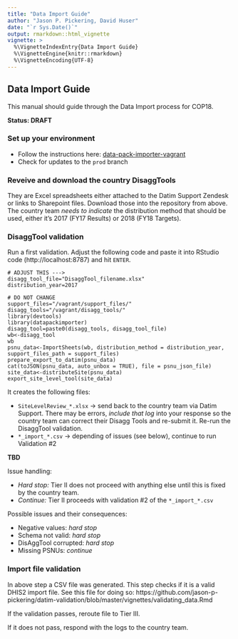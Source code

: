 ```yaml
---
title: "Data Import Guide"
author: "Jason P. Pickering, David Huser"
date: "`r Sys.Date()`"
output: rmarkdown::html_vignette
vignette: >
  %\VignetteIndexEntry{Data Import Guide}
  %\VignetteEngine{knitr::rmarkdown}
  %\VignetteEncoding{UTF-8}
---
```


## Data Import Guide

This manual should guide through the Data Import process for COP18.

**Status: DRAFT**

### Set up your environment

- Follow the instructions here: [data-pack-importer-vagrant](https://github.com/davidhuser/data-pack-importer-vagrant)
- Check for updates to the `prod` branch

### Reveive and download the country DisaggTools

They are Excel spreadsheets either attached to the Datim Support Zendesk or links to Sharepoint files. Download those into the repository from above. The country team *needs to indicate* the distribution method that should be used, either it's 2017 (FY17 Results) or 2018 (FY18 Targets).

### DisaggTool validation

Run a first validation. Adjust the following code and paste it into RStudio code (http://localhost:8787) and hit `ENTER`.

```
# ADJUST THIS --->
disagg_tool_file="DisaggTool_filename.xlsx"
distribution_year=2017

# DO NOT CHANGE
support_files="/vagrant/support_files/"
disagg_tools="/vagrant/disagg_tools/"
library(devtools)
library(datapackimporter)
disagg_tool=paste0(disagg_tools, disagg_tool_file)
wb<-disagg_tool
wb
psnu_data<-ImportSheets(wb, distribution_method = distribution_year, support_files_path = support_files)
prepare_export_to_datim(psnu_data)
cat(toJSON(psnu_data, auto_unbox = TRUE), file = psnu_json_file)
site_data<-distributeSite(psnu_data)
export_site_level_tool(site_data)
```

It creates the following files:

- `SiteLevelReview_*.xlsx` -> send back to the country team via Datim Support. There may be errors, *include that log* into your response so the country team can correct their Disagg Tools and re-submit it. Re-run the DisaggTool validation.
- `*_import_*.csv` -> depending of issues (see below), continue to run Validation #2


**TBD**

Issue handling:

- *Hard stop:* Tier II does not proceed with anything else until this is fixed by the country team.
- *Continue:* Tier II proceeds with validation #2 of the `*_import_*.csv`

Possible issues and their consequences:

- Negative values: *hard stop*
- Schema not valid: *hard stop*
- DisAggTool corrupted: *hard stop*
- Missing PSNUs: *continue*


### Import file validation

In above step a CSV file was generated. This step checks if it is a valid DHIS2 import file. See this file for doing so:
https://github.com/jason-p-pickering/datim-validation/blob/master/vignettes/validating_data.Rmd

If the validation passes, reroute file to Tier III.

If it does not pass, respond with the logs to the country team.